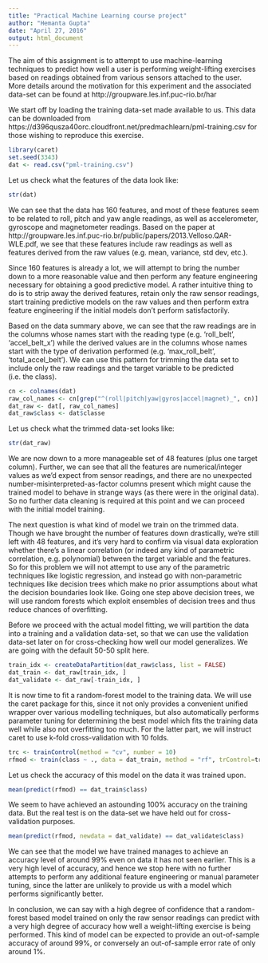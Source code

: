 ```yaml
---
title: "Practical Machine Learning course project"
author: "Hemanta Gupta"
date: "April 27, 2016"
output: html_document
---
```


The aim of this assignment is to attempt to use machine-learning techniques to
predict how well a user is performing weight-lifting exercises based on
readings obtained from various sensors attached to the user. More details
around the motivation for this experiment and the associated data-set can
be found at http://groupware.les.inf.puc-rio.br/har

We start off by loading the training data-set made available to us. This data
can be downloaded from
https://d396qusza40orc.cloudfront.net/predmachlearn/pml-training.csv for
those wishing to reproduce this exercise.

```r
library(caret)
set.seed(3343)
dat <- read.csv("pml-training.csv")
```

Let us check what the features of the data look like:

```r
str(dat)
```

We can see that the data has 160 features, and most of these features seem to
be related to roll, pitch and yaw angle readings, as well as accelerometer,
gyroscope and magnetometer readings. Based on the paper at
http://groupware.les.inf.puc-rio.br/public/papers/2013.Velloso.QAR-WLE.pdf,
we see that these features include raw readings as well as features derived
from the raw values (e.g. mean, variance, std dev, etc.).

Since 160 features is already a lot, we will attempt to bring the number
down to a more reasonable value and then perform any feature engineering
necessary for obtaining a good predictive model. A rather intuitive thing
to do is to strip away the derived features, retain only the raw sensor
readings, start training predictive models on the raw values and then perform
extra feature engineering if the initial models don't perform satisfactorily.

Based on the data summary above, we can see that the raw readings are in the
columns whose names start with the reading type (e.g. 'roll_belt',
'accel_belt_x') while the derived values are in the columns whose names start
with the type of derivation performed (e.g. 'max_roll_belt',
'total_accel_belt'). We can use this pattern for trimming the data set to
include only the raw readings and the target variable to be predicted
(i.e. the class).

```r
cn <- colnames(dat)
raw_col_names <- cn[grep("^(roll|pitch|yaw|gyros|accel|magnet)_", cn)]
dat_raw <- dat[, raw_col_names]
dat_raw$class <- dat$classe
```

Let us check what the trimmed data-set looks like:

```r
str(dat_raw)
```

We are now down to a more manageable set of 48 features (plus one target
column). Further, we can see that all the features are numerical/integer
values as we'd expect from sensor readings, and there are no unexpected
number-misinterpreted-as-factor columns present which might cause the trained
model to behave in strange ways (as there were in the original data). So no
further data cleaning is required at this point and we can proceed with the
initial model training.

The next question is what kind of model we train on the trimmed data. Though
we have brought the number of features down drastically, we're still left
with 48 features, and it's very hard to confirm via visual data exploration
whether there's a linear correlation (or indeed any kind of parametric
correlation, e.g. polynomial) between the target variable and the features. So
for this problem we will not attempt to use any of the parametric techniques
like logistic regression, and instead go with non-parametric techniques like
decision trees which make no prior assumptions about what the decision
boundaries look like. Going one step above decision trees, we will use random
forests which exploit ensembles of decision trees and thus reduce chances of
overfitting.

Before we proceed with the actual model fitting, we will partition the data
into a training and a validation data-set, so that we can use the validation
data-set later on for cross-checking how well our model generalizes. We are
going with the default 50-50 split here.

```r
train_idx <- createDataPartition(dat_raw$class, list = FALSE)
dat_train <- dat_raw[train_idx, ]
dat_validate <- dat_raw[-train_idx, ]
```

It is now time to fit a random-forest model to the training data. We will
use the caret package for this, since it not only provides a convenient unified
wrapper over various modelling techniques, but also automatically performs
parameter tuning for determining the best model which fits the training data
well while also not overfitting too much. For the latter part, we will instruct
caret to use k-fold cross-validation with 10 folds.

```r
trc <- trainControl(method = "cv", number = 10)
rfmod <- train(class ~ ., data = dat_train, method = "rf", trControl=trc)
```

Let us check the accuracy of this model on the data it was trained upon.

```r
mean(predict(rfmod) == dat_train$class)
```

We seem to have achieved an astounding 100% accuracy on the training data. But
the real test is on the data-set we have held out for cross-validation purposes.

```r
mean(predict(rfmod, newdata = dat_validate) == dat_validate$class)
```

We can see that the model we have trained manages to achieve an accuracy level
of around 99% even on data it has not seen earlier. This is a very high level
of accuracy, and hence we stop here with no further attempts to perform any
additional feature engineering or manual parameter tuning, since the latter are
unlikely to provide us with a model which performs significantly better.

In conclusion, we can say with a high degree of confidence that a random-forest
based model trained on only the raw sensor readings can predict with a very
high degree of accuracy how well a weight-lifting exercise is being performed.
This kind of model can be expected to provide an out-of-sample accuracy of
around 99%, or conversely an out-of-sample error rate of only around 1%.